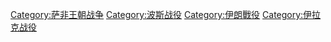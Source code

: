 [[Category:萨非王朝战争|Category:萨非王朝战争]]
[[Category:波斯战役|Category:波斯战役]]
[[Category:伊朗戰役|Category:伊朗戰役]]
[[Category:伊拉克战役|Category:伊拉克战役]]